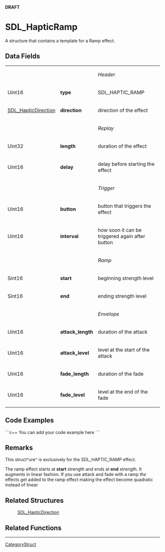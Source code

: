 <!-- pragma section-numbers off -->
<!-- pragma disable-camelcase -->
'''DRAFT'''

= SDL_HapticRamp =
A structure that contains a template for a Ramp effect.


== Data Fields ==
{|
|
|
|''Header''
|-
|Uint16
|'''type'''
|SDL_HAPTIC_RAMP
|-
|[[SDL_HapticDirection]]
|'''direction'''
|direction of the effect
|-
|
|
|''Replay''
|-
|Uint32
|'''length'''
|duration of the effect
|-
|Uint16
|'''delay'''
|delay before starting the effect
|-
|
|
|''Trigger''
|-
|Uint16
|'''button'''
|button that triggers the effect
|-
|Uint16
|'''interval'''
|how soon it can be triggered again after button
|-
|
|
|''Ramp''
|-
|Sint16
|'''start'''
|beginning strength level
|-
|Sint16
|'''end'''
|ending strength level
|-
|
|
|''Envelope''
|-
|Uint16
|'''attack_length'''
|duration of the attack
|-
|Uint16
|'''attack_level'''
|level at the start of the attack
|-
|Uint16
|'''fade_length'''
|duration of the fade
|-
|Uint16
|'''fade_level'''
|level at the end of the fade
|}

== Code Examples ==
```c++
You can add your code example here
```

== Remarks ==
This struct^ure^ is exclusively for the SDL_HAPTIC_RAMP effect. 

The ramp effect starts at '''start''' strength and ends at '''end''' strength. It augments in linear fashion. If you use attack and fade with a ramp ''the'' effects get added to the ramp effect making the effect become quadratic instead of linear.

== Related Structures ==
:[[SDL_HapticDirection]]

== Related Functions ==

----
[[CategoryStruct]]
